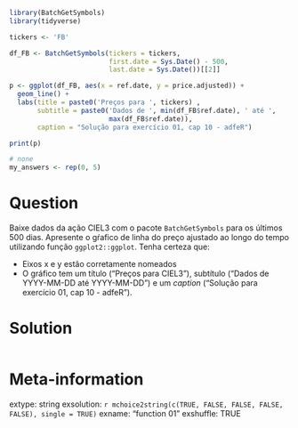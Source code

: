 ```r
library(BatchGetSymbols)
library(tidyverse)

tickers <- 'FB'

df_FB <- BatchGetSymbols(tickers = tickers, 
                         first.date = Sys.Date() - 500,
                         last.date = Sys.Date())[[2]]

p <- ggplot(df_FB, aes(x = ref.date, y = price.adjusted)) + 
  geom_line() + 
  labs(title = paste0('Preços para ', tickers) ,
       subtitle = paste0('Dados de ', min(df_FB$ref.date), ' até ', 
                         max(df_FB$ref.date)),
       caption = "Solução para exercício 01, cap 10 - adfeR")

print(p)
```

```r
# none
my_answers <- rep(0, 5)
```

Question
========

Baixe dados da ação CIEL3 com o pacote `BatchGetSymbols` para os últimos 500 dias. Apresente o gŕafico de linha do preço ajustado ao longo do tempo utilizando função `ggplot2::ggplot`. Tenha certeza que:

- Eixos x e y estão corretamente nomeados
- O gráfico tem um título ("Preços para CIEL3"), subtítulo ("Dados de YYYY-MM-DD até YYYY-MM-DD") e um _caption_ ("Solução para exercício 01, cap 10 - adfeR").



Solution
================

```r
```


Meta-information
================
extype: string
exsolution: `r mchoice2string(c(TRUE, FALSE, FALSE, FALSE, FALSE), single = TRUE)`
exname: "function 01"
exshuffle: TRUE

